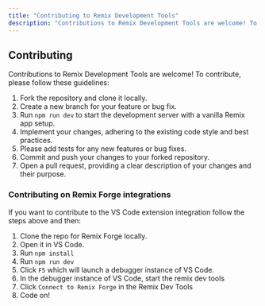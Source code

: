 ```yaml
---
title: "Contributing to Remix Development Tools"
description: "Contributions to Remix Development Tools are welcome! To contribute, please follow these guidelines."
---
```


## Contributing

Contributions to Remix Development Tools are welcome! To contribute, please follow these guidelines:

1. Fork the repository and clone it locally.
2. Create a new branch for your feature or bug fix. 
4. Run `npm run dev` to start the development server with a vanilla Remix app setup. 
5. Implement your changes, adhering to the existing code style and best practices.
5. Please add tests for any new features or bug fixes.
6. Commit and push your changes to your forked repository.
7. Open a pull request, providing a clear description of your changes and their purpose.

### Contributing on Remix Forge integrations

If you want to contribute to the VS Code extension integration follow the steps above and then:
1. Clone the repo for Remix Forge locally.
2. Open it in VS Code.
3. Run `npm install`
4. Run `npm run dev`
5. Click `F5` which will launch a debugger instance of VS Code.
6. In the debugger instance of VS Code, start the remix dev tools
7. Click `Connect to Remix Forge` in the Remix Dev Tools
8. Code on!
